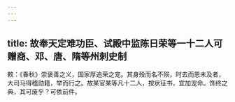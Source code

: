 ```yaml
---
---
---
```

title: 故奉天定难功臣、试殿中监陈日荣等一十二人可赠商、邓、唐、隋等州刺史制
---



敕：《春秋》崇褒善之义，国家厚追荣之宠。其身殁而名不殒，时去而恩未及者，大司马得稽勋籍，举而行之。故某官某等凡十二人，按状征书，宜加宠命。饰终之典，其可废乎？可依前件。